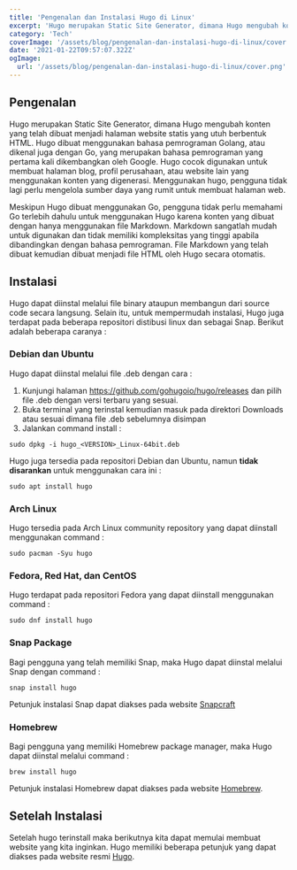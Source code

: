```yaml
---
title: 'Pengenalan dan Instalasi Hugo di Linux'
excerpt: 'Hugo merupakan Static Site Generator, dimana Hugo mengubah konten yang telah dibuat menjadi halaman website statis yang utuh berbentuk HTML'
category: 'Tech'
coverImage: '/assets/blog/pengenalan-dan-instalasi-hugo-di-linux/cover.png'
date: '2021-01-22T09:57:07.322Z'
ogImage:
  url: '/assets/blog/pengenalan-dan-instalasi-hugo-di-linux/cover.png'
---
```


## Pengenalan

Hugo merupakan Static Site Generator, dimana Hugo mengubah konten yang telah dibuat menjadi halaman website statis yang utuh berbentuk HTML. Hugo dibuat menggunakan bahasa pemrograman Golang, atau dikenal juga dengan Go, yang merupakan bahasa pemrograman yang pertama kali dikembangkan oleh Google. Hugo cocok digunakan untuk membuat halaman blog, profil perusahaan, atau website lain yang menggunakan konten yang digenerasi. Menggunakan hugo, pengguna tidak lagi perlu mengelola sumber daya yang rumit untuk membuat halaman web.

Meskipun Hugo dibuat menggunakan Go, pengguna tidak perlu memahami Go terlebih dahulu untuk menggunakan Hugo karena konten yang dibuat dengan hanya menggunakan file Markdown. Markdown sangatlah mudah untuk digunakan dan tidak memiliki kompleksitas yang tinggi apabila dibandingkan dengan bahasa pemrograman. File Markdown yang telah dibuat kemudian dibuat menjadi file HTML oleh Hugo secara otomatis.

## Instalasi

Hugo dapat diinstal melalui file binary ataupun membangun dari source code secara langsung. Selain itu, untuk mempermudah instalasi, Hugo juga terdapat pada beberapa repositori distibusi linux dan sebagai Snap. Berikut adalah beberapa caranya :

### Debian dan Ubuntu

Hugo dapat diinstal melalui file .deb dengan cara :

1.  Kunjungi halaman https://github.com/gohugoio/hugo/releases dan pilih file .deb dengan versi terbaru yang sesuai.
2.  Buka terminal yang terinstal kemudian masuk pada direktori Downloads atau sesuai dimana file .deb sebelumnya disimpan
3.  Jalankan command install :

```
sudo dpkg -i hugo_<VERSION>_Linux-64bit.deb
```

Hugo juga tersedia pada repositori Debian dan Ubuntu, namun **tidak disarankan** untuk menggunakan cara ini :

```
sudo apt install hugo
```

### Arch Linux

Hugo tersedia pada Arch Linux community repository yang dapat diinstall menggunakan command :

```
sudo pacman -Syu hugo
```

### Fedora, Red Hat, dan CentOS

Hugo terdapat pada repositori Fedora yang dapat diinstall menggunakan command :

```
sudo dnf install hugo
```

### Snap Package

Bagi pengguna yang telah memiliki Snap, maka Hugo dapat diinstal melalui Snap dengan command :

```
snap install hugo
```

Petunjuk instalasi Snap dapat diakses pada website [Snapcraft](https://snapcraft.io/docs/installing-snapd)

### Homebrew

Bagi pengguna yang memiliki Homebrew package manager, maka Hugo dapat diinstal melalui command :

```
brew install hugo
```

Petunjuk instalasi Homebrew dapat diakses pada website [Homebrew](https://docs.brew.sh/Homebrew-on-Linux).

## Setelah Instalasi

Setelah hugo terinstall maka berikutnya kita dapat memulai membuat website yang kita inginkan. Hugo memiliki beberapa petunjuk yang dapat diakses pada website resmi [Hugo](https://gohugo.io/getting-started/quick-start/).
